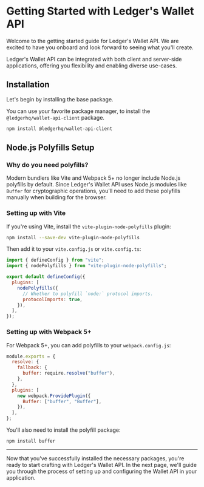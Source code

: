 # Getting Started with Ledger's Wallet API

Welcome to the getting started guide for Ledger's Wallet API. We are excited to have you onboard and look forward to
seeing what you'll create.

Ledger's Wallet API can be integrated with both client and server-side applications, offering you flexibility and
enabling diverse use-cases.

## Installation

Let's begin by installing the base package.

You can use your favorite package manager, to install the `@ledgerhq/wallet-api-client` package.

```sh npm2yarn
npm install @ledgerhq/wallet-api-client
```

## Node.js Polyfills Setup

### Why do you need polyfills?

Modern bundlers like Vite and Webpack 5+ no longer include Node.js polyfills by default. Since Ledger's Wallet API uses Node.js modules like `Buffer` for cryptographic operations, you'll need to add these polyfills manually when building for the browser.

### Setting up with Vite

If you're using Vite, install the `vite-plugin-node-polyfills` plugin:

```sh npm2yarn
npm install --save-dev vite-plugin-node-polyfills
```

Then add it to your `vite.config.js` or `vite.config.ts`:

```js
import { defineConfig } from "vite";
import { nodePolyfills } from "vite-plugin-node-polyfills";

export default defineConfig({
  plugins: [
    nodePolyfills({
      // Whether to polyfill `node:` protocol imports.
      protocolImports: true,
    }),
  ],
});
```

### Setting up with Webpack 5+

For Webpack 5+, you can add polyfills to your `webpack.config.js`:

```js
module.exports = {
  resolve: {
    fallback: {
      buffer: require.resolve("buffer"),
    },
  },
  plugins: [
    new webpack.ProvidePlugin({
      Buffer: ["buffer", "Buffer"],
    }),
  ],
};
```

You'll also need to install the polyfill package:

```sh npm2yarn
npm install buffer
```

---

Now that you've successfully installed the necessary packages, you're ready to start crafting with Ledger's Wallet
API. In the next page, we'll guide you through the process of setting up and configuring the Wallet API in your
application.
